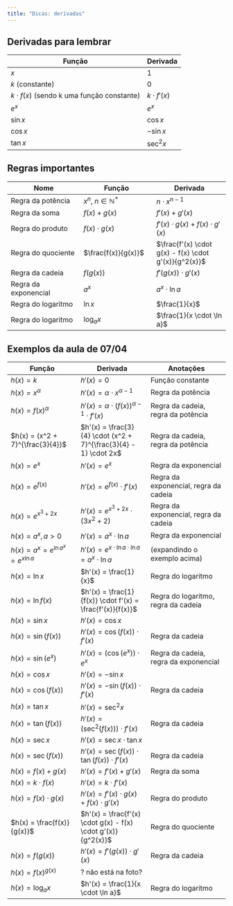 ```yaml
---
title: "Dicas: derivadas"
---
```


## Derivadas para lembrar

|Função| Derivada | 
|--------|--------|
| $x$ | 1 |
| $k$ (constante) | 0 |
| $k \cdot f(x)$ (sendo k uma função constante) | $k \cdot f'(x)$ |
| $e^x$ | $e^x$|
| $\sin x$ | $\cos x$ |
| $\cos x$ | $-\sin x$ |
| $\tan x$ | $\sec^2 x$ |


## Regras importantes

| Nome | Função | Derivada |
|--------|--------|--------|
| Regra da potência | $x^n$, $n \in \mathbb{N^*}$ | $n \cdot x^{n-1}$ |
| Regra da soma | $f(x) + g(x)$ | $f'(x) + g'(x)$ |
| Regra do produto | $f(x) \cdot g(x)$ | $f'(x) \cdot g(x) + f(x) \cdot g'(x)$ |
| Regra do quociente | $\frac{f(x)}{g(x)}$ | $\frac{f'(x) \cdot g(x) - f(x) \cdot g'(x)}{g^2(x)}$ |
| Regra da cadeia | $f(g(x))$ | $f'(g(x)) \cdot g'(x)$ |
| Regra da exponencial | $a^x$ | $a^x \cdot \ln a$ |
| Regra do logaritmo | $\ln x$ | $\frac{1}{x}$ |
| Regra do logaritmo | $\log_a x$ | $\frac{1}{x \cdot \ln a}$ |

## Exemplos da aula de 07/04

 | Função | Derivada | Anotações |
|--------|--------|---------|
| $h(x) = k$ | $h'(x) = 0$ | Função constante |
| $h(x) = x^\alpha$ | $h'(x) = \alpha \cdot x^{\alpha-1}$ | Regra da potência |
| $h(x) = f(x)^\alpha$ | $h'(x) = \alpha \cdot (f(x))^{\alpha-1} \cdot f'(x)$ | Regra da cadeia, regra da potência |
| $h(x) = (x^2 + 7)^{\frac{3}{4}}$ | $h'(x) = \frac{3}{4} \cdot (x^2 + 7)^{\frac{3}{4} - 1} \cdot 2x$ | Regra da cadeia, regra da potência |
| $h(x) = e^x$ | $h'(x) = e^x$ | Regra da exponencial |
| $h(x) = e^{f(x)}$ | $h'(x) = e^{f(x)} \cdot f'(x)$ | Regra da exponencial, regra da cadeia |
| $h(x) = e^{x^3 + 2x}$ | $h'(x) = e^{x^3 + 2x} \cdot (3x^2 + 2)$ | Regra da exponencial, regra da cadeia |
| $h(x) = a^x, a > 0$ | $h'(x) = a^x \cdot \ln a$ | Regra da exponencial |
| $h(x) = a^x = e^{\ln a^x} = e^{x \ln a}$ | $h'(x) = e^{x \cdot \ln a \cdot \ln a} = a^x \cdot \ln a$ | (expandindo o exemplo acima) |
| $h(x) = \ln x$ | $h'(x) = \frac{1}{x}$ | Regra do logaritmo |
| $h(x) = \ln f(x)$ | $h'(x) = \frac{1}{f(x)} \cdot f'(x) = \frac{f'(x)}{f(x)}$ | Regra do logaritmo, regra da cadeia |
| $h(x) = \sin x$ | $h'(x) = \cos x$ |  |
| $h(x) = \sin (f(x))$ | $h'(x) = \cos (f(x)) \cdot f'(x)$ | Regra da cadeia  |
| $h(x) = \sin (e^x)$ | $h'(x) = (\cos (e^x)) \cdot e^x$ | Regra da cadeia, regra da exponencial |
| $h(x) = \cos x$ | $h'(x) = -\sin x$ |  |
| $h(x) = \cos (f(x))$ | $h'(x) = -\sin (f(x)) \cdot f'(x)$ | Regra da cadeia |
| $h(x) = \tan x$ | $h'(x) = \sec^2 x$ |  |
| $h(x) = \tan (f(x))$ | $h'(x) = (\sec^2 (f(x))) \cdot f'(x)$ | Regra da cadeia |
| $h(x) = \sec x$ | $h'(x) = \sec x \cdot \tan x$ |  |
| $h(x) = \sec (f(x))$ | $h'(x) = \sec (f(x)) \cdot \tan (f(x)) \cdot f'(x)$ | Regra da cadeia |
| $h(x) = f(x) + g(x)$ | $h'(x) = f'(x) + g'(x)$ | Regra da soma |
| $h(x) = k \cdot f(x)$ | $h'(x) = k \cdot f'(x)$ |  |
| $h(x) = f(x) \cdot g(x)$ | $h'(x) = f'(x) \cdot g(x) + f(x) \cdot g'(x)$ | Regra do produto |
| $h(x) = \frac{f(x)}{g(x)}$ | $h'(x) = \frac{f'(x) \cdot g(x) - f(x) \cdot g'(x)}{g^2(x)}$ | Regra do quociente |
| $h(x) = f(g(x))$ | $h'(x) = f'(g(x)) \cdot g'(x)$ | Regra da cadeia |
| $h(x) = f(x)^{g(x)}$ | ? não está na foto? |  |
| $h(x) = \log_a x$ | $h'(x) = \frac{1}{x \cdot \ln a}$ | Regra do logaritmo |



